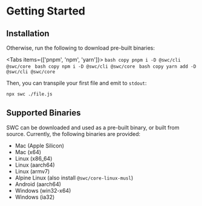 
# Getting Started

## Installation

Otherwise, run the following to download pre-built binaries:

<Tabs items={['pnpm', 'npm', 'yarn']}>
  <Tab>
    ```bash copy
    pnpm i -D @swc/cli @swc/core
    ```
  </Tab>
    <Tab>
    ```bash copy
    npm i -D @swc/cli @swc/core
    ```
  </Tab>
    <Tab>
    ```bash copy
    yarn add -D @swc/cli @swc/core
    ```
  </Tab>
</Tabs>

Then, you can transpile your first file and emit to `stdout`:

```bash copy
npx swc ./file.js
```

## Supported Binaries

SWC can be downloaded and used as a pre-built binary, or built from source. Currently, the following binaries are provided:

- Mac (Apple Silicon)
- Mac (x64)
- Linux (x86_64)
- Linux (aarch64)
- Linux (armv7)
- Alpine Linux (also install `@swc/core-linux-musl`)
- Android (aarch64)
- Windows (win32-x64)
- Windows (ia32)
